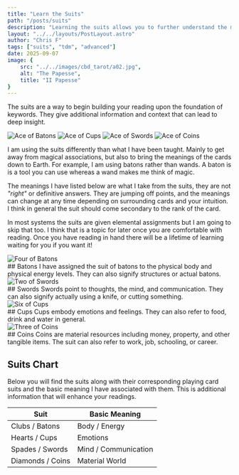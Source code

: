 ```yaml
---
title: "Learn the Suits"
path: "/posts/suits"
description: "Learning the suits allows you to further understand the meaning of the cards, which will enhance your readings."
layout: "../../layouts/PostLayout.astro"
author: "Chris F"
tags: ["suits", "tdm", "advanced"]
date: 2025-09-07
image: {
    src: "../../images/cbd_tarot/a02.jpg",
    alt: "The Papesse",
    title: "II Papesse"
}
---
```




The suits are a way to begin building your reading upon the foundation of keywords. They give additional information and context that can lead to deep insight.

<div class="card-row">
<img src={aceBatons.src} alt="Ace of Batons" title="Ace of Batons"/>
<img  src={aceCups.src} alt="Ace of Cups" title="Ace of Cups"/>
<img src={aceSwords.src} alt="Ace of Swords" title="Ace of Swords"/>
<img src={aceCoins.src} alt="Ace of Coins" title="Ace of Coins"/>
</div>


I am using the suits differently than what I have been taught. Mainly to get away from magical associations, but also to bring the meanings of the cards down to Earth. For example, I am using batons rather than wands. A baton is is a tool you can use whereas a wand makes me think of magic.

The meanings I have listed below are what I take from the suits, they are not _"right"_ or definitive answers. They are jumping off points, and the meanings can change at any time depending on surrounding cards and your intuition. I think in general the suit should come secondary to the rank of the card.

In most systems the suits are given elemental assignments but I am going to skip that too. I think that is a topic for later once you are comfortable with reading. Once you have reading in hand there will be a lifetime of learning waiting for you if you want it!

<div class="info-card">
<img src={fourBatons.src} alt="Four of Batons" title="Four of Baton"/>
<div class="info-text">
## Batons 
 I have assigned the suit of batons to the physical body and physical energy levels. They can also signify structures or actual batons.
</div>
</div>

<div class="info-card">
<img src={twoSwords.src}  alt="Two of Swords" title="Two of Swords" />
<div class="info-text">
## Swords
Swords point to thoughts, the mind, and communication. They can also signify actually using a knife, or cutting something.
</div>
</div>

<div class="info-card">
<img src={sixCups.src} alt="Six of Cups" title="Six of Cups" />
<div class="info-text">
## Cups
Cups embody emotions and feelings. They can also refer to food, drink and water in general.
</div>
</div>

<div class="info-card">
<img src={threeCoins.src} alt="Three of Coins" title="Three of Coins" />
<div class="info-text">
## Coins
Coins are material resources including money, property, and other tangible items. The suit can also refer to work, job, schooling, or career.
</div>
</div>

## Suits Chart

Below you will find the suits along with their corresponding playing card suits and the basic meaning I have associated with them. This is additional information that will enhance your readings.


| Suit             | Basic Meaning        | 
| ---------------- | -------------------- |
| Clubs / Batons   | Body / Energy        |
| Hearts / Cups    | Emotions             | 
| Spades / Swords  | Mind / Communication | 
| Diamonds / Coins | Material World       | 
